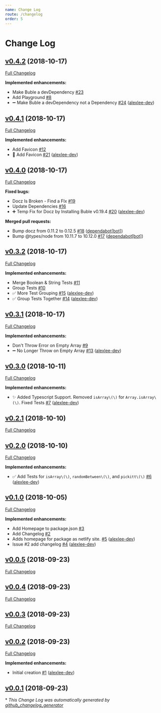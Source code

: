 ```yaml
---
name: Change Log
route: /changelog
order: 5
---
```



# Change Log

## [v0.4.2](https://github.com/alexlee-dev/pickitt/tree/v0.4.2) (2018-10-17)
[Full Changelog](https://github.com/alexlee-dev/pickitt/compare/v0.4.1...v0.4.2)

**Implemented enhancements:**

- Make Buble a devDependency [\#23](https://github.com/alexlee-dev/pickitt/issues/23)
- Add Playground [\#8](https://github.com/alexlee-dev/pickitt/issues/8)
- ➖ Make Buble a devDependency not a Dependency [\#24](https://github.com/alexlee-dev/pickitt/pull/24) ([alexlee-dev](https://github.com/alexlee-dev))

## [v0.4.1](https://github.com/alexlee-dev/pickitt/tree/v0.4.1) (2018-10-17)
[Full Changelog](https://github.com/alexlee-dev/pickitt/compare/v0.4.0...v0.4.1)

**Implemented enhancements:**

- Add Favicon [\#12](https://github.com/alexlee-dev/pickitt/issues/12)
- 🎨 Add Favicon [\#21](https://github.com/alexlee-dev/pickitt/pull/21) ([alexlee-dev](https://github.com/alexlee-dev))

## [v0.4.0](https://github.com/alexlee-dev/pickitt/tree/v0.4.0) (2018-10-17)
[Full Changelog](https://github.com/alexlee-dev/pickitt/compare/v0.3.2...v0.4.0)

**Fixed bugs:**

- Docz Is Broken - Find a FIx [\#19](https://github.com/alexlee-dev/pickitt/issues/19)
- Update Dependencies [\#16](https://github.com/alexlee-dev/pickitt/issues/16)
- ➕ Temp Fix for Docz by Installing Buble v0.19.4 [\#20](https://github.com/alexlee-dev/pickitt/pull/20) ([alexlee-dev](https://github.com/alexlee-dev))

**Merged pull requests:**

- Bump docz from 0.11.2 to 0.12.5 [\#18](https://github.com/alexlee-dev/pickitt/pull/18) ([dependabot[bot]](https://github.com/apps/dependabot))
- Bump @types/node from 10.11.7 to 10.12.0 [\#17](https://github.com/alexlee-dev/pickitt/pull/17) ([dependabot[bot]](https://github.com/apps/dependabot))

## [v0.3.2](https://github.com/alexlee-dev/pickitt/tree/v0.3.2) (2018-10-17)
[Full Changelog](https://github.com/alexlee-dev/pickitt/compare/v0.3.1...v0.3.2)

**Implemented enhancements:**

- Merge Boolean & String Tests [\#11](https://github.com/alexlee-dev/pickitt/issues/11)
- Group Tests [\#10](https://github.com/alexlee-dev/pickitt/issues/10)
- ✅ More Test Grouping [\#15](https://github.com/alexlee-dev/pickitt/pull/15) ([alexlee-dev](https://github.com/alexlee-dev))
- ✅ Group Tests Together [\#14](https://github.com/alexlee-dev/pickitt/pull/14) ([alexlee-dev](https://github.com/alexlee-dev))

## [v0.3.1](https://github.com/alexlee-dev/pickitt/tree/v0.3.1) (2018-10-17)
[Full Changelog](https://github.com/alexlee-dev/pickitt/compare/v0.3.0...v0.3.1)

**Implemented enhancements:**

- Don't Throw Error on Empty Array [\#9](https://github.com/alexlee-dev/pickitt/issues/9)
- ➖ No Longer Throw on Empty Array [\#13](https://github.com/alexlee-dev/pickitt/pull/13) ([alexlee-dev](https://github.com/alexlee-dev))

## [v0.3.0](https://github.com/alexlee-dev/pickitt/tree/v0.3.0) (2018-10-11)
[Full Changelog](https://github.com/alexlee-dev/pickitt/compare/v0.2.1...v0.3.0)

**Implemented enhancements:**

- ✨ Added Typescript Support. Removed `isArray\(\)` for `Array.isArray\(\)`. Fixed Tests [\#7](https://github.com/alexlee-dev/pickitt/pull/7) ([alexlee-dev](https://github.com/alexlee-dev))

## [v0.2.1](https://github.com/alexlee-dev/pickitt/tree/v0.2.1) (2018-10-10)
[Full Changelog](https://github.com/alexlee-dev/pickitt/compare/v0.2.0...v0.2.1)

## [v0.2.0](https://github.com/alexlee-dev/pickitt/tree/v0.2.0) (2018-10-10)
[Full Changelog](https://github.com/alexlee-dev/pickitt/compare/v0.1.0...v0.2.0)

**Implemented enhancements:**

- ✅ Add Tests for `isArray\(\)`, `randomBetween\(\)`, and `pickitt\(\)` [\#6](https://github.com/alexlee-dev/pickitt/pull/6) ([alexlee-dev](https://github.com/alexlee-dev))

## [v0.1.0](https://github.com/alexlee-dev/pickitt/tree/v0.1.0) (2018-10-05)
[Full Changelog](https://github.com/alexlee-dev/pickitt/compare/v0.0.5...v0.1.0)

**Implemented enhancements:**

- Add Homepage to package.json [\#3](https://github.com/alexlee-dev/pickitt/issues/3)
- Add Changelog [\#2](https://github.com/alexlee-dev/pickitt/issues/2)
- Adds homepage for package as netlify site. [\#5](https://github.com/alexlee-dev/pickitt/pull/5) ([alexlee-dev](https://github.com/alexlee-dev))
- Issue \#2   add changelog [\#4](https://github.com/alexlee-dev/pickitt/pull/4) ([alexlee-dev](https://github.com/alexlee-dev))

## [v0.0.5](https://github.com/alexlee-dev/pickitt/tree/v0.0.5) (2018-09-23)
[Full Changelog](https://github.com/alexlee-dev/pickitt/compare/v0.0.4...v0.0.5)

## [v0.0.4](https://github.com/alexlee-dev/pickitt/tree/v0.0.4) (2018-09-23)
[Full Changelog](https://github.com/alexlee-dev/pickitt/compare/v0.0.3...v0.0.4)

## [v0.0.3](https://github.com/alexlee-dev/pickitt/tree/v0.0.3) (2018-09-23)
[Full Changelog](https://github.com/alexlee-dev/pickitt/compare/v0.0.2...v0.0.3)

## [v0.0.2](https://github.com/alexlee-dev/pickitt/tree/v0.0.2) (2018-09-23)
[Full Changelog](https://github.com/alexlee-dev/pickitt/compare/v0.0.1...v0.0.2)

**Implemented enhancements:**

- Initial creation [\#1](https://github.com/alexlee-dev/pickitt/pull/1) ([alexlee-dev](https://github.com/alexlee-dev))

## [v0.0.1](https://github.com/alexlee-dev/pickitt/tree/v0.0.1) (2018-09-23)


\* *This Change Log was automatically generated by [github_changelog_generator](https://github.com/skywinder/Github-Changelog-Generator)*